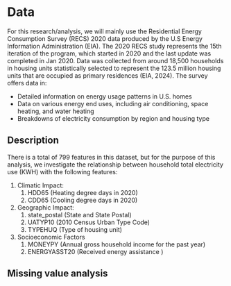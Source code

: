 # Data
For this research/analysis, we will mainly use the Residential Energy Consumption Survey (RECS) 2020 data produced by the U.S Energy Information Administration (EIA). The 2020 RECS study represents the 15th iteration of the program, which started in 2020 and the last update was completed in Jan 2020. Data was collected from around 18,500 households in housing units statistically selected to represent the 123.5 million housing units that are occupied as primary residences (EIA, 2024). The survey offers data in:

- Detailed information on energy usage patterns in U.S. homes
- Data on various energy end uses, including air conditioning, space heating, and water heating
- Breakdowns of electricity consumption by region and housing type

## Description
There is a total of 799 features in this dataset, but for the purpose of this analysis, we investigate the relationship between household total electricity use (KWH) with the following features:

1. Climatic Impact:
    1. HDD65 (Heating degree days in 2020)
    2. CDD65 (Cooling degree days in 2020)
2. Geographic Impact:
    1. state_postal (State and State Postal)
    2. UATYP10 (2010 Census Urban Type Code)
    3. TYPEHUQ (Type of housing unit)
3. Socioeconomic Factors
    1. MONEYPY (Annual gross household income for the past year)
    2. ENERGYASST20 (Received energy assistance )
    
## Missing value analysis
